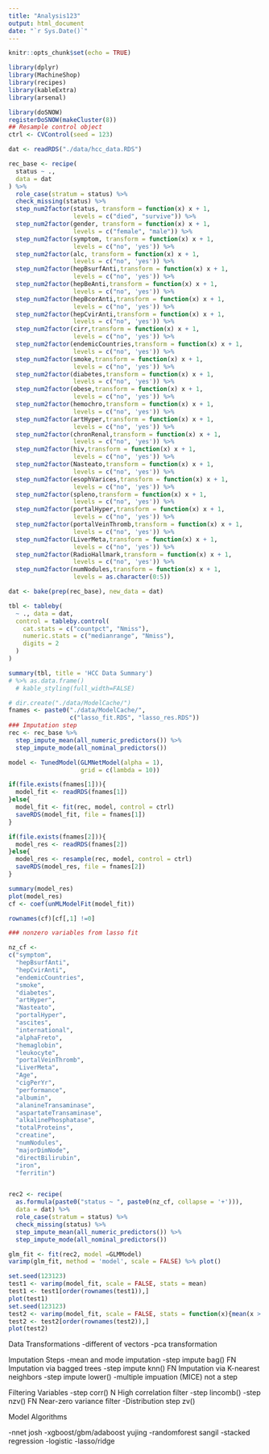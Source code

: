 ```yaml
---
title: "Analysis123"
output: html_document
date: "`r Sys.Date()`"
---
```


```r
knitr::opts_chunk$set(echo = TRUE)
```

```r
library(dplyr)
library(MachineShop)
library(recipes)
library(kableExtra)
library(arsenal)
```

```r
library(doSNOW)
registerDoSNOW(makeCluster(8))
## Resample control object
ctrl <- CVControl(seed = 123)
```


```r
dat <- readRDS("./data/hcc_data.RDS")

rec_base <- recipe(
  status ~ .,
  data = dat
) %>%
  role_case(stratum = status) %>%
  check_missing(status) %>%
  step_num2factor(status, transform = function(x) x + 1,
                  levels = c("died", "survive")) %>%
  step_num2factor(gender, transform = function(x) x + 1,
                  levels = c("female", "male")) %>%
  step_num2factor(symptom, transform = function(x) x + 1,
                  levels = c("no", 'yes')) %>%
  step_num2factor(alc, transform = function(x) x + 1,
                  levels = c("no", 'yes')) %>%
  step_num2factor(hepBsurfAnti,transform = function(x) x + 1,
                  levels = c("no", 'yes')) %>%
  step_num2factor(hepBeAnti,transform = function(x) x + 1,
                  levels = c("no", 'yes')) %>%
  step_num2factor(hepBcorAnti,transform = function(x) x + 1,
                  levels = c("no", 'yes')) %>%
  step_num2factor(hepCvirAnti,transform = function(x) x + 1,
                  levels = c("no", 'yes')) %>%
  step_num2factor(cirr,transform = function(x) x + 1,
                  levels = c("no", 'yes')) %>%
  step_num2factor(endemicCountries,transform = function(x) x + 1,
                  levels = c("no", 'yes')) %>%
  step_num2factor(smoke,transform = function(x) x + 1,
                  levels = c("no", 'yes')) %>%
  step_num2factor(diabetes,transform = function(x) x + 1,
                  levels = c("no", 'yes')) %>%
  step_num2factor(obese,transform = function(x) x + 1,
                  levels = c("no", 'yes')) %>%
  step_num2factor(hemochro,transform = function(x) x + 1,
                  levels = c("no", 'yes')) %>%
  step_num2factor(artHyper,transform = function(x) x + 1,
                  levels = c("no", 'yes')) %>%
  step_num2factor(chronRenal,transform = function(x) x + 1,
                  levels = c("no", 'yes')) %>%
  step_num2factor(hiv,transform = function(x) x + 1,
                  levels = c("no", 'yes')) %>%
  step_num2factor(Nasteato,transform = function(x) x + 1,
                  levels = c("no", 'yes')) %>%
  step_num2factor(esophVarices,transform = function(x) x + 1,
                  levels = c("no", 'yes')) %>%
  step_num2factor(spleno,transform = function(x) x + 1,
                  levels = c("no", 'yes')) %>%
  step_num2factor(portalHyper,transform = function(x) x + 1,
                  levels = c("no", 'yes')) %>%
  step_num2factor(portalVeinThromb,transform = function(x) x + 1,
                  levels = c("no", 'yes')) %>%
  step_num2factor(LiverMeta,transform = function(x) x + 1,
                  levels = c("no", 'yes')) %>%
  step_num2factor(RadioHallmark,transform = function(x) x + 1,
                  levels = c("no", 'yes')) %>%
  step_num2factor(numNodules,transform = function(x) x + 1,
                  levels = as.character(0:5))

dat <- bake(prep(rec_base), new_data = dat)
```

```r
tbl <- tableby(
  ~ ., data = dat,
  control = tableby.control(
    cat.stats = c("countpct", "Nmiss"),
    numeric.stats = c("medianrange", "Nmiss"),
    digits = 2
  )
)

summary(tbl, title = 'HCC Data Summary') 
# %>% as.data.frame()
  # kable_styling(full_width=FALSE)
```


```r
# dir.create("./data/ModelCache/")
fnames <- paste0("./data/ModelCache/",
                 c("lasso_fit.RDS", "lasso_res.RDS"))
### Imputation step
rec <- rec_base %>%
  step_impute_mean(all_numeric_predictors()) %>%
  step_impute_mode(all_nominal_predictors())

model <- TunedModel(GLMNetModel(alpha = 1),
                    grid = c(lambda = 10))

if(file.exists(fnames[1])){
  model_fit <- readRDS(fnames[1])
}else{
  model_fit <- fit(rec, model, control = ctrl)
  saveRDS(model_fit, file = fnames[1])
}

if(file.exists(fnames[2])){
  model_res <- readRDS(fnames[2])
}else{
  model_res <- resample(rec, model, control = ctrl)
  saveRDS(model_res, file = fnames[2])
}

summary(model_res)
plot(model_res)
cf <- coef(unMLModelFit(model_fit))

rownames(cf)[cf[,1] !=0]

### nonzero variables from lasso fit

nz_cf <- 
c("symptom",
  "hepBsurfAnti",
  "hepCvirAnti",
  "endemicCountries",
  "smoke",
  "diabetes",
  "artHyper",
  "Nasteato",
  "portalHyper",
  "ascites",
  "international",
  "alphaFreto",
  "hemaglobin",
  "leukocyte",
  "portalVeinThromb",
  "LiverMeta",
  "Age",
  "cigPerYr",
  "performance",
  "albumin",
  "alanineTransaminase",
  "aspartateTransaminase",
  "alkalinePhosphatase",
  "totalProteins",
  "creatine",
  "numNodules",
  "majorDimNode",
  "directBilirubin",
  "iron",
  "ferritin")


rec2 <- recipe(
  as.formula(paste0("status ~ ", paste0(nz_cf, collapse = '+'))),
  data = dat) %>%
  role_case(stratum = status) %>%
  check_missing(status) %>%
  step_impute_mean(all_numeric_predictors()) %>%
  step_impute_mode(all_nominal_predictors())

glm_fit <- fit(rec2, model =GLMModel)
varimp(glm_fit, method = 'model', scale = FALSE) %>% plot()
```


```r
set.seed(123123)
test1 <- varimp(model_fit, scale = FALSE, stats = mean)
test1 <- test1[order(rownames(test1)),]
plot(test1)
set.seed(123123)
test2 <- varimp(model_fit, scale = FALSE, stats = function(x){mean(x > 0)})
test2 <- test2[order(rownames(test2)),]
plot(test2)
```

Data Transformations
-different of vectors
-pca transformation

Imputation Steps
-mean and mode imputation
-step impute bag() FN Imputation via bagged trees
-step impute knn() FN Imputation via K-nearest neighbors
-step impute lower()
-multiple impuation (MICE) not a step

Filtering Variables
-step corr() N High correlation filter
-step lincomb()
-step nzv() FN Near-zero variance filter
-Distribution step zv()

Model Algorithms

-nnet josh
-xgboost/gbm/adaboost yujing
-randomforest sangil
-stacked regression
-logistic
-lasso/ridge

